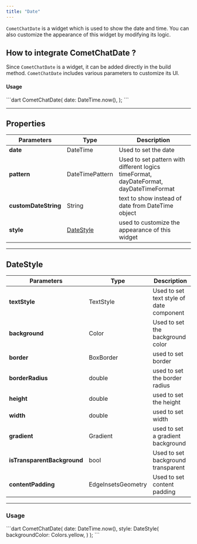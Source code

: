```yaml
---
title: "Date"
---
```


`CometChatDate` is a widget which is used to show the date and time. You can also customize the appearance of this widget by modifying its logic.

## How to integrate CometChatDate ?

Since `CometChatDate` is a widget, it can be added directly in the build method. `CometChatDate` includes various parameters to customize its UI.

#### Usage

<Tabs>
<Tab title="Dart">
```dart
CometChatDate(
    date: DateTime.now(),
);
```

</Tab>

</Tabs>

***

## Properties

| Parameters           | Type                                                | Description                                                                            |
| -------------------- | --------------------------------------------------- | -------------------------------------------------------------------------------------- |
| **date**             | DateTime                                            | Used to set the date                                                                   |
| **pattern**          | DateTimePattern                                     | Used to set pattern with different logics timeFormat, dayDateFormat, dayDateTimeFormat |
| **customDateString** | String                                              | text to show instead of date from DateTime object                                      |
| **style**            | [DateStyle](/docs/ui-kit/flutter/v4/date#datestyle) | used to customize the appearance of this widget                                        |

***

## DateStyle

| Parameters                  | Type               | Description                              |
| --------------------------- | ------------------ | ---------------------------------------- |
| **textStyle**               | TextStyle          | Used to set text style of date component |
| **background**              | Color              | Used to set the background color         |
| **border**                  | BoxBorder          | used to set border                       |
| **borderRadius**            | double             | used to set the border radius            |
| **height**                  | double             | used to set the height                   |
| **width**                   | double             | used to set width                        |
| **gradient**                | Gradient           | used to set a gradient background        |
| **isTransparentBackground** | bool               | Used to set background transparent       |
| **contentPadding**          | EdgeInsetsGeometry | Used to set content padding              |

***

### Usage

<Tabs>
<Tab title="Dart">
```dart
CometChatDate(
    date: DateTime.now(),
    style: DateStyle(
        backgroundColor: Colors.yellow,
    )
);
```

</Tab>

</Tabs>
